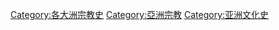 [[Category:各大洲宗教史|Category:各大洲宗教史]]
[[Category:亞洲宗教|Category:亞洲宗教]]
[[Category:亚洲文化史|Category:亚洲文化史]]